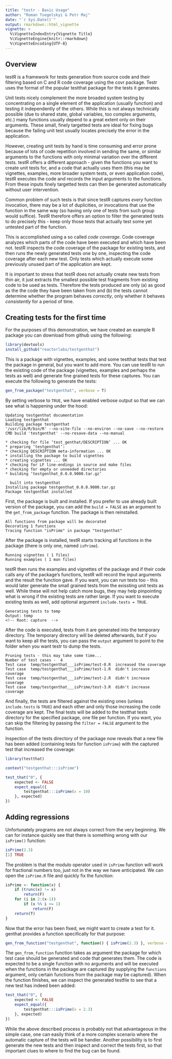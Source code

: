 ```yaml
---
title: "testr - Basic Usage"
author: "Roman Tsegelskyi & Petr Maj"
date: "`r Sys.Date()`"
output: rmarkdown::html_vignette
vignette: >
  %\VignetteIndexEntry{Vignette Title}
  %\VignetteEngine{knitr::rmarkdown}
  %\VignetteEncoding{UTF-8}
---
```


## Overview

testR is a framework for tests generation from source code and their filtering based on C and R code coverage using the covr package. Testr uses the format of the popular testthat package for the tests it generates. 

Unit tests nicely complement the more broaded system testing by concentrating on a single element of the application (usually function) and testing it independently of the others. While this is not always technically possible (due to shared state, global variables, too complex arguments, etc.) many functions usually depend to a great extent only on their arguments. These small, finely targetted tests are ideal for fixing bugs because the failing unit test usually locates precisely the error in the application.

However, creating unit tests by hand is time consuming and error prone because of lots of code repetition involved in sending the same, or similar arguments to the functions with only minimal variation over the different tests. testR offers a different approach - given the functions you want to create unit tests for, and a code that actually uses them (this may be vignettes, examples, more broader system tests, or even application code), testR executes the code and records the input arguments to the functions. From these inputs finely targetted tests can then be generated automatically without user intervention. 

Common problem of such tests is that since testR captures *every* function invocation, there may be a lot of duplicities, or invocations that use the function in the same way (so having only one of tests from such group would suffice). TestR therefore offers an option to filter the generated tests to do precisely this - keep only those tests that actually test some yet untested part of the function.

This is accomplished using a so called *code coverage*. Code coverage analyzes which parts of the code have been executed and which have been not. testR inspects the code coverage of the package for existing tests, and then runs the newly generated tests one by one, inspecting the code coverage after each new test. Only tests which actually execute some previously unused part of the application are kept. 

It is important to stress that testR does not actually create new tests from thin air, it just extracts the smallest possible test fragments from existing code to be used as tests. Therefore the tests produced are only (a) as good as the the code they have been taken from and (b) the tests cannot determine whether the program behaves *correctly*, only whether it behaves *consistently* for a period of time. 

## Creating tests for the first time 

For the purposes of this demonstration, we have created an example R package you can download from github using the following:

```R
library(devtools)
install_github("reactorlabs/testgenthat")
```

This is a package with vignettes, examples, and some testthat tests that test the package in general, but you want to add more. You can use testR to run the existing code of the package (vignettes, examples and perhaps the tests as well) and generate fine grained tests for these captures. You can execute the following to generate the tests:

```R
gen_from_package("testgenthat", verbose = T)
```

By setting verbose to `TRUE`, we have enabled verbose output so that we can see what is happening under the hood:

```
Updating testgenthat documentation
Loading testgenthat
Building package testgenthat 
'/usr/lib/R/bin/R' --no-site-file --no-environ --no-save --no-restore CMD build 'testgenthat' --no-resave-data --no-manual 

* checking for file ‘test_genthat/DESCRIPTION’ ... OK
* preparing ‘testgenthat’:
* checking DESCRIPTION meta-information ... OK
* installing the package to build vignettes
* creating vignettes ... OK
* checking for LF line-endings in source and make files
* checking for empty or unneeded directories
* building ‘testgenthat_0.0.0.9000.tar.gz’

  built into testgenthat 
Installing package testgenthat_0.0.0.9000.tar.gz 
Package testgenthat installed
```

First, the package is built and installed. If you prefer to use already built version of the package, you can add the `build = FALSE` as an argument to the `get_from_package` function. The package is then reinstalled. 

```
All functions from package will be decorated
Decorating 1 functions
Tracing function "isPrime" in package "testgenthat"
```

After the package is installed, testR starts tracking all functions in the package (there is only one, named `isPrime`). 

```
Running vignettes ( 1 files)
Running examples ( 1 man files)
```

testR then runs the examples and vignettes of the package and if their code calls any of the package's functions, testR will record the input arguments and the result the function gave. If you want, you can run tests too - this would later generate the small grained tests from the exissting unit tests as well. While these will not help catch more bugs, they may help pinpointing what is wrong if the existing tests are rather large. If you want to execute existing tests as well, add optional argument `include.tests = TRUE`. 

```
Generating tests to temp 
Output: temp 
<!-- Root: capture  -->
```

After the code is executed, tests from it are generated into the temporary directory. The temporary directory will be deleted afterwards, but if you want to keep all the tests, you can pass the `output` argument to point to the folder when you want testr to dump the tests. 

```
Pruning tests - this may take some time...
Number of test cases -  4 
Test case  temp/testgenthat___isPrime/test-0.R  increased the coverage
Test case  temp/testgenthat___isPrime/test-1.R  didn't increase coverage
Test case  temp/testgenthat___isPrime/test-2.R  didn't increase coverage
Test case  temp/testgenthat___isPrime/test-3.R  didn't increase coverage
```
And finally, the tests are filtered against the existing ones (unless `include.tests` is `TRUE`) and each other and only those increasing the code coverage are kept. The final tests will be added to the testthat tests directory for the specified package, one file per function. If you want, you can skip the filtering by passing the `filter = FALSE` argument to the function.

Inspection of the tests directory of the package now reveals that a new file has been added (containing tests for function `isPrime`) with the captured test that increased the coverage:

```R
library(testthat)

context("testgenthat:::isPrime")

test_that("0", {
    expected <- FALSE
    expect_equal({
        testgenthat:::isPrime(x = 10)
    }, expected)
})
```

## Adding regressions

Unfortunately programs are not always correct from the very beginning. We can for instance quickly see that there is something wrong with our `isPrime()` function:

```R
isPrime(2.3)
[1] TRUE
```

The problem is that the modulo operator used in `isPrime` function will work for fractional numbers too, just not in the way we have anticipated. We can open the `isPrime.R` file and quickly fix the function:

```R
isPrime <- function(x) {
    if (trunc(x) != x)
        return(F)
    for (i in 2:(x-1))
        if (x %% i >= 1)
            return(F)
    return(T)
}
```

Now that the error has been fixed, we might want to create a test for it. genthat provides a function specifically for that purpose:

```R
gen_from_function("testgenthat", function() { isPrime(2.3) }, verbose = T)
```

The `gen_from_function` function takes as argument the package for which test case should be generated and code that generates them. The code is expected to be a single function with no arguments and will be executed when the functions in the package are captured (by supplying the `functions` argument, only certain functions from the package may be captured). When the function finishes, we can inspect the generated testfile to see that a new test has indeed been added:

```R
test_that("0", {
    expected <- FALSE
    expect_equal({
        testgenthat:::isPrime(x = 2.3)
    }, expected)
})
```

While the above described process is probably not that advantageous in the simple case, one can easily think of a more complex scenario where the automatic capture of the tests will be handier. Another possibility is to first generate the new tests and then inspect and correct the tests first, so that important clues to where to find the bug can be found. 
